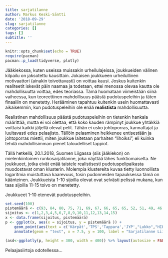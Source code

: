 ```yaml
---
title: sarjatilanne
author: Markus Keski-Säntti
date: '2018-09-29'
slug: sarjatilanne
categories: []
tags: []
subtitle: ''
---
```


```r
knitr::opts_chunk$set(echo = TRUE)
require(pacman)
pacman::p_load(tidyverse, plotly)
```

Jääkiekossa, kuten useissa muissakin urheilulajeissa, joukkueiden välinen kilpailu on jaksotettu kausittain. Jokaisen joukkueen urheilullinen motivaattori (ainakin toivottavasti) on voittaa kausi. Joskus kuitenkin realiteetit iskevät päin naamaa ja todetaan, ettei menossa olevaa kautta ole mahdollisuutta voittaa, edes teoriassa. Tämä huomataan viimeistään siinä vaiheessa, kun teoreettinen mahdollisuus päästä pudotuspeleihin ja täten finaaliin on menetetty. Herääminen tapahtuu kuitenkin usein huomattavasti aikaisemmin, kun pudotuspeleihin ole enää **realistista** mahdollisuutta.

Realistinen mahdollisuus päästä pudotuspeleihin on tietenkin hankala määrittää, mutta ei voi olettaa, että koko kauden rämpinyt joukkue yhtäkkiä voittaisi kaikki jäljellä olevat pelit. Tähän ei usko johtoporras, kannattajat ja luultavasti edes pelaajisto. Tällöin pelaaminen heikkenee entisestään ja johtoporras miettii, miten joukkue laitetaan parhaiten "lihoiksi", eli kuinka tehdä mahdollisimman pienet taloudelliset tappiot.

Tällä hetkellä, 20.1.2018, Suomen Liigassa (siis jääkiekon) on mielenkiintoinen runkosarjatilanne, joka näyttää lähes funktiomaiselta. Ne joukkueet, jotka eivät enää taistele realistisesti pudotuspelipaikasta muodostavat oman klusterin. Molempia klustereita kuvaa tietty luonnollista logaritmia muistuttava kaarevuus, tosin pudonneiden tapauksessa tämä on käänteinen. Joukkueista 1-10 sijoilla olevat ovat selvästi pelissä mukana, kun taas sijoilla 11-15 toivo on menetetty.

Joukkueet 1-10 etenevät pudotuspeleihin. 


```r
set.seed(100)
pistemäärä <- c(93, 84, 80, 75, 71, 69, 67, 66, 65, 65, 52, 51, 49, 46, 42)
sijoitus <- c(1,2,3,4,5,6,7,8,9,10,11,12,13,14,15)
x <- data.frame(sijoitus, pistemäärä)
p <- ggplot(x, aes(x = sijoitus, y = pistemäärä )) + 
    geom_point(aes(text = c('Kärpät','TPS','Tappara','JYP',"Lukko","HIFK","Pelicans","Saipa","Kalpa","Ässät","Ilves","KooKoo","HPK","Jukurit","Sport"))) +
    annotate(geom = "text", x = 7.5, y = 100, label = "Sarjatilanne Liigassa 20.1.2018")

(asd<-ggplotly(p, height = 300, width = 400)) %>% layout(autosize = FALSE)

```

Pelaajasiirtoja odotellessa...